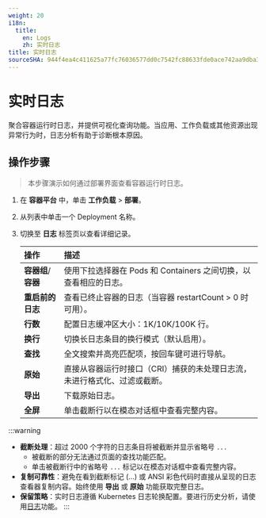```yaml
---
weight: 20
i18n:
  title:
    en: Logs
    zh: 实时日志
title: 实时日志
sourceSHA: 944f4ea4c411625a77fc76036577dd0c7542fc88633fde0ace742aa9dba3336c
---
```


# 实时日志

聚合容器运行时日志，并提供可视化查询功能。当应用、工作负载或其他资源出现异常行为时，日志分析有助于诊断根本原因。

## 操作步骤

> 本步骤演示如何通过部署界面查看容器运行时日志。

1. 在 **容器平台** 中，单击 **工作负载** > **部署**。

2. 从列表中单击一个 Deployment 名称。

3. 切换至 **日志** 标签页以查看详细记录。

   | 操作                  | 描述                                                                                                                |
   | :------------------- | :----------------------------------------------------------------------------------------------------------------- |
   | **容器组**/**容器**   | 使用下拉选择器在 Pods 和 Containers 之间切换，以查看相应的日志。                                                  |
   | **重启前的日志**      | 查看已终止容器的日志（当容器 restartCount > 0 时可用）。                                                           |
   | **行数**              | 配置日志缓冲区大小：1K/10K/100K 行。                                                                                |
   | **换行**              | 切换长日志条目的换行模式（默认启用）。                                                                              |
   | **查找**              | 全文搜索并高亮匹配项，按回车键可进行导航。                                                                          |
   | **原始**              | 直接从容器运行时接口（CRI）捕获的未处理日志流，未进行格式化、过滤或截断。                                            |
   | **导出**              | 下载原始日志。                                                                                                     |
   | **全屏**              | 单击截断行以在模态对话框中查看完整内容。                                                                          |

:::warning

- **截断处理**：超过 2000 个字符的日志条目将被截断并显示省略号 `...`
  - 被截断的部分无法通过页面的查找功能匹配。
  - 单击被截断行中的省略号 `...` 标记以在模态对话框中查看完整内容。
- **复制可靠性**：避免在看到截断标记 (...) 或 ANSI 彩色代码时直接从呈现的日志查看器复制内容。始终使用 **导出** 或 **原始** 功能获取完整日志。
- **保留策略**：实时日志遵循 Kubernetes 日志轮换配置。要进行历史分析，请使用[日志](../../observability/log/functions/log.mdx)功能。
:::
